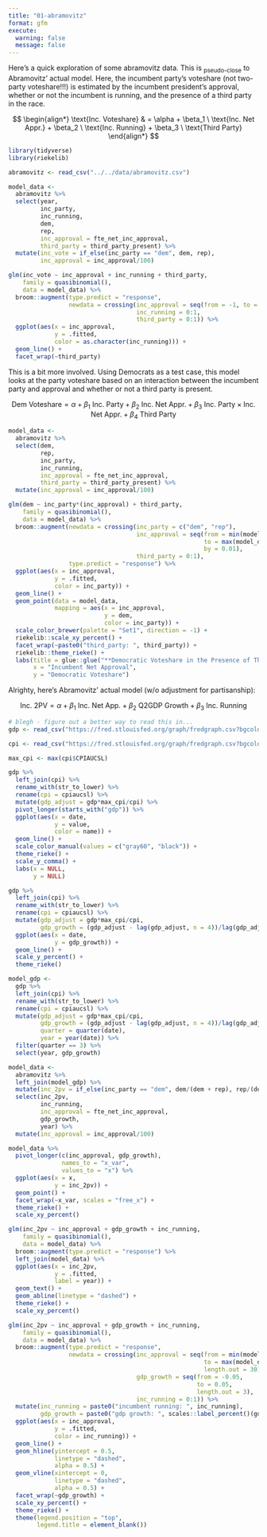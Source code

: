 ```yaml
---
title: "01-abramovitz"
format: gfm
execute: 
  warning: false
  message: false
---
```


Here's a quick exploration of some abramovitz data. This is ~pseudo-close~ to Abramovitz' actual model. Here, the incumbent party's voteshare (not two-party voteshare!!!) is estimated by the incumbent president's approval, whether or not the incumbent is running, and the presence of a third party in the race. 

$$
\begin{align*}
\text{Inc. Voteshare} & = \alpha + \beta_1 \ \text{Inc. Net Appr.} + \beta_2 \ \text{Inc. Running} + \beta_3 \ \text{Third Party}
\end{align*}
$$

```r
library(tidyverse)
library(riekelib)

abramovitz <- read_csv("../../data/abramovitz.csv")

model_data <- 
  abramovitz %>%
  select(year, 
         inc_party,
         inc_running,
         dem,
         rep,
         inc_approval = fte_net_inc_approval,
         third_party = third_party_present) %>%
  mutate(inc_vote = if_else(inc_party == "dem", dem, rep),
         inc_approval = inc_approval/100)

glm(inc_vote ~ inc_approval + inc_running + third_party,
    family = quasibinomial(),
    data = model_data) %>%
  broom::augment(type.predict = "response",
                 newdata = crossing(inc_approval = seq(from = -1, to = 1, by = 0.1),
                                    inc_running = 0:1,
                                    third_party = 0:1)) %>%
  ggplot(aes(x = inc_approval,
             y = .fitted,
             color = as.character(inc_running))) + 
  geom_line() + 
  facet_wrap(~third_party)
```

This is a bit more involved. Using Democrats as a test case, this model looks at the party voteshare based on an interaction between the incumbent party and approval and whether or not a third party is present.

$$
\text{Dem Voteshare} = \alpha + \beta_1 \ \text{Inc. Party} + \beta_2 \ \text{Inc. Net Appr.} + \beta_3 \ \text{Inc. Party} \times \text{Inc. Net Appr.} + \beta_4 \ \text{Third Party}
$$

```r
model_data <- 
  abramovitz %>%
  select(dem,
         rep,
         inc_party, 
         inc_running,
         inc_approval = fte_net_inc_approval,
         third_party = third_party_present) %>%
  mutate(inc_approval = inc_approval/100)

glm(dem ~ inc_party*(inc_approval) + third_party,
    family = quasibinomial(),
    data = model_data) %>% 
  broom::augment(newdata = crossing(inc_party = c("dem", "rep"),
                                    inc_approval = seq(from = min(model_data$inc_approval), 
                                                       to = max(model_data$inc_approval), 
                                                       by = 0.01),
                                    third_party = 0:1),
                 type.predict = "response") %>%
  ggplot(aes(x = inc_approval,
             y = .fitted,
             color = inc_party)) + 
  geom_line() +
  geom_point(data = model_data,
             mapping = aes(x = inc_approval,
                           y = dem,
                           color = inc_party)) + 
  scale_color_brewer(palette = "Set1", direction = -1) +
  riekelib::scale_xy_percent() + 
  facet_wrap(~paste0("third_party: ", third_party)) +
  riekelib::theme_rieke() +
  labs(title = glue::glue("**Democratic Voteshare in the Presence of Third Parties**"),
       x = "Incumbent Net Approval",
       y = "Democratic Voteshare")
```

Alrighty, here's Abramovitz' actual model (w/o adjustment for partisanship):

$$
\text{Inc. 2PV} = \alpha + \beta_1 \ \text{Inc. Net App.} + \beta_2 \ \text{Q2GDP Growth} + \beta_3 \ \text{Inc. Running}
$$

```r
# blegh - figure out a better way to read this in...
gdp <- read_csv("https://fred.stlouisfed.org/graph/fredgraph.csv?bgcolor=%23e1e9f0&chart_type=line&drp=0&fo=open%20sans&graph_bgcolor=%23ffffff&height=450&mode=fred&recession_bars=on&txtcolor=%23444444&ts=12&tts=12&width=1317&nt=0&thu=0&trc=0&show_legend=yes&show_axis_titles=yes&show_tooltip=yes&id=GDP&scale=left&cosd=1947-01-01&coed=2023-01-01&line_color=%234572a7&link_values=false&line_style=solid&mark_type=none&mw=3&lw=2&ost=-99999&oet=99999&mma=0&fml=a&fq=Quarterly&fam=avg&fgst=lin&fgsnd=2020-02-01&line_index=1&transformation=lin&vintage_date=2023-05-03&revision_date=2023-05-03&nd=1947-01-01")

cpi <- read_csv("https://fred.stlouisfed.org/graph/fredgraph.csv?bgcolor=%23e1e9f0&chart_type=line&drp=0&fo=open%20sans&graph_bgcolor=%23ffffff&height=450&mode=fred&recession_bars=on&txtcolor=%23444444&ts=12&tts=12&width=1317&nt=0&thu=0&trc=0&show_legend=yes&show_axis_titles=yes&show_tooltip=yes&id=CPIAUCSL&scale=left&cosd=1947-01-01&coed=2023-03-01&line_color=%234572a7&link_values=false&line_style=solid&mark_type=none&mw=3&lw=2&ost=-99999&oet=99999&mma=0&fml=a&fq=Monthly&fam=avg&fgst=lin&fgsnd=2020-02-01&line_index=1&transformation=lin&vintage_date=2023-05-03&revision_date=2023-05-03&nd=1947-01-01")

max_cpi <- max(cpi$CPIAUCSL)

gdp %>%
  left_join(cpi) %>%
  rename_with(str_to_lower) %>%
  rename(cpi = cpiaucsl) %>%
  mutate(gdp_adjust = gdp*max_cpi/cpi) %>%
  pivot_longer(starts_with("gdp")) %>%
  ggplot(aes(x = date, 
             y = value,
             color = name)) + 
  geom_line() +
  scale_color_manual(values = c("gray60", "black")) + 
  theme_rieke() +
  scale_y_comma() +
  labs(x = NULL,
       y = NULL)
```

```r
gdp %>%
  left_join(cpi) %>%
  rename_with(str_to_lower) %>%
  rename(cpi = cpiaucsl) %>%
  mutate(gdp_adjust = gdp*max_cpi/cpi,
         gdp_growth = (gdp_adjust - lag(gdp_adjust, n = 4))/lag(gdp_adjust, n = 4)) %>%
  ggplot(aes(x = date,
             y = gdp_growth)) + 
  geom_line() +
  scale_y_percent() +
  theme_rieke()
```

```r
model_gdp <- 
  gdp %>%
  left_join(cpi) %>%
  rename_with(str_to_lower) %>%
  rename(cpi = cpiaucsl) %>%
  mutate(gdp_adjust = gdp*max_cpi/cpi,
         gdp_growth = (gdp_adjust - lag(gdp_adjust, n = 4))/lag(gdp_adjust, n = 4),
         quarter = quarter(date),
         year = year(date)) %>%
  filter(quarter == 3) %>%
  select(year, gdp_growth)

model_data <- 
  abramovitz %>%
  left_join(model_gdp) %>%
  mutate(inc_2pv = if_else(inc_party == "dem", dem/(dem + rep), rep/(dem + rep))) %>%
  select(inc_2pv,
         inc_running,
         inc_approval = fte_net_inc_approval,
         gdp_growth,
         year) %>%
  mutate(inc_approval = inc_approval/100)

model_data %>%
  pivot_longer(c(inc_approval, gdp_growth),
               names_to = "x_var",
               values_to = "x") %>%
  ggplot(aes(x = x,
             y = inc_2pv)) +
  geom_point() +
  facet_wrap(~x_var, scales = "free_x") +
  theme_rieke() + 
  scale_xy_percent()
```

```r
glm(inc_2pv ~ inc_approval + gdp_growth + inc_running,
    family = quasibinomial(),
    data = model_data) %>%
  broom::augment(type.predict = "response") %>%
  left_join(model_data) %>%
  ggplot(aes(x = inc_2pv, 
             y = .fitted,
             label = year)) + 
  geom_text() + 
  geom_abline(linetype = "dashed") +
  theme_rieke() + 
  scale_xy_percent()
```

```r
glm(inc_2pv ~ inc_approval + gdp_growth + inc_running,
    family = quasibinomial(),
    data = model_data) %>%
  broom::augment(type.predict = "response",
                 newdata = crossing(inc_approval = seq(from = min(model_data$inc_approval),
                                                       to = max(model_data$inc_approval),
                                                       length.out = 30),
                                    gdp_growth = seq(from = -0.05,
                                                     to = 0.05,
                                                     length.out = 3),
                                    inc_running = 0:1)) %>%
  mutate(inc_running = paste0("incumbent running: ", inc_running),
         gdp_growth = paste0("gdp growth: ", scales::label_percent()(gdp_growth))) %>%
  ggplot(aes(x = inc_approval,
             y = .fitted,
             color = inc_running)) + 
  geom_line() +
  geom_hline(yintercept = 0.5,
             linetype = "dashed",
             alpha = 0.5) +
  geom_vline(xintercept = 0,
             linetype = "dashed",
             alpha = 0.5) + 
  facet_wrap(~gdp_growth) +
  scale_xy_percent() + 
  theme_rieke() +
  theme(legend.position = "top",
        legend.title = element_blank())
```

